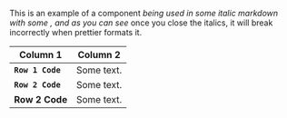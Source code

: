 This is an example of a component _being used in some italic markdown with some <Bolded />,
and as you can see_ once you close the italics, it will break incorrectly when prettier formats it.

| Column 1 | Column 2 |
| -- | -- |
| **`Row 1 Code`** | Some text. |
| **<code>Row 2 Code</code>** | Some text. |
| **<InlineCode>Row 2 Code</InlineCode>** | Some text. |
